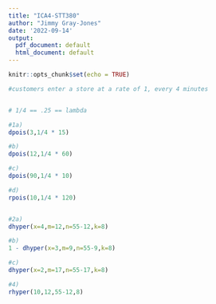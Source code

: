 ---
title: "ICA4-STT380"
author: "Jimmy Gray-Jones"
date: '2022-09-14'
output:
  pdf_document: default
  html_document: default
---

```{r setup, include=FALSE}
knitr::opts_chunk$set(echo = TRUE)
```

```{r, echo=TRUE}

#customers enter a store at a rate of 1, every 4 minutes


# 1/4 == .25 == lambda

#1a)
dpois(3,1/4 * 15)

#b)
dpois(12,1/4 * 60)

#c)
dpois(90,1/4 * 10)

#d)
rpois(10,1/4 * 120)


#2a)
dhyper(x=4,m=12,n=55-12,k=8)

#b) 
1 - dhyper(x=3,m=9,n=55-9,k=8)

#c)
dhyper(x=2,m=17,n=55-17,k=8)

#4)
rhyper(10,12,55-12,8)


```
